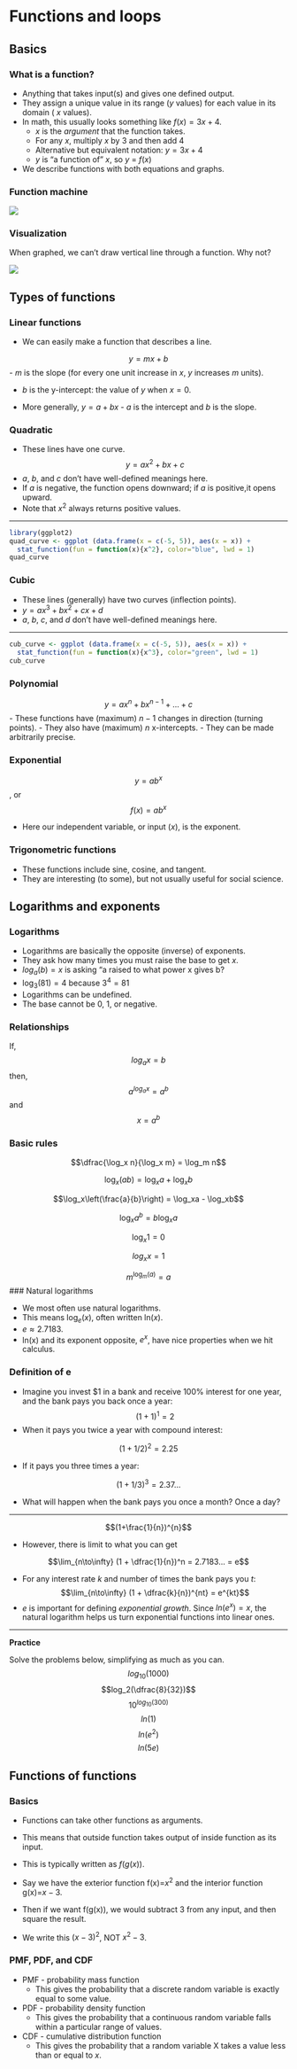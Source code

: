 # Functions and loops

## Basics

### What is a function?

-   Anything that takes input(s) and gives one defined output.
-   They assign a unique value in its range ($y$ values) for each value in its domain ( $x$ values).
-   In math, this usually looks something like $f(x) = 3x + 4$.
    -   $x$ is the *argument* that the function takes.
    -   For any $x$, multiply $x$ by 3 and then add 4
    -   Alternative but equivalent notation: $y = 3x + 4$
    -   $y$ is "a function of" $x$, so $y$ = $f(x)$
-   We describe functions with both equations and graphs.

### Function machine

![](assets/images/Function_machine.jpg)

### Visualization

When graphed, we can't draw vertical line through a function. Why not?

![](assets/images/function_notfunction.jpg)

## Types of functions

### Linear functions

-   We can easily make a function that describes a line.

$$y=mx+b$$ - $m$ is the slope (for every one unit increase in $x$, $y$ increases $m$ units). 

- $b$ is the y-intercept: the value of $y$ when $x=0$.

- More generally, $y=a+bx$ - $a$ is the intercept and $b$ is the slope.

### Quadratic

-   These lines have one curve. $$y=ax^2 + bx + c$$
-   $a$, $b$, and $c$ don't have well-defined meanings here.
-   If $a$ is negative, the function opens downward; if $a$ is positive,it opens upward.
-   Note that $x^2$ always returns positive values.

------------------------------------------------------------------------

```r
library(ggplot2)
quad_curve <- ggplot (data.frame(x = c(-5, 5)), aes(x = x)) +
  stat_function(fun = function(x){x^2}, color="blue", lwd = 1) 
quad_curve
```

### Cubic

-   These lines (generally) have two curves (inflection points).
-   $y=ax^3 + bx^2 + cx +d$
-   $a$, $b$, $c$, and $d$ don't have well-defined meanings here.

------------------------------------------------------------------------

```r
cub_curve <- ggplot (data.frame(x = c(-5, 5)), aes(x = x)) +
  stat_function(fun = function(x){x^3}, color="green", lwd = 1) 
cub_curve
```

### Polynomial

$$y=ax^n + bx^{n-1} + ... + c$$ - These functions have (maximum) $n-1$ changes in direction (turning points). - They also have (maximum) $n$ x-intercepts. - They can be made arbitrarily precise.

### Exponential

$$y = ab^{x}$$, or $$f(x)=ab^x$$

-   Here our independent variable, or input ($x$), is the exponent.

### Trigonometric functions

-   These functions include sine, cosine, and tangent.
-   They are interesting (to some), but not usually useful for social science.

## Logarithms and exponents

### Logarithms

-   Logarithms are basically the opposite (inverse) of exponents.
-   They ask how many times you must raise the base to get $x$.
-   $log_a(b)=x$ is asking "a raised to what power x gives b?
-   $\log_3(81) = 4$ because $3^4=81$
-   Logarithms can be undefined.
-   The base cannot be 0, 1, or negative.

### Relationships

If, $$ log_ax=b$$ then, $$a^{log_{a}x}=a^b$$ and $$x=a^b$$

### Basic rules

$$\dfrac{\log_x n}{\log_x m} = \log_m n$$

$$\log_x(ab) = \log_xa + \log_xb $$

$$\log_x\left(\frac{a}{b}\right) = \log_xa - \log_xb$$

$$\log_xa^b = b \log_x a$$

$$\log_x 1 = 0$$

$$log_{x}x=1$$

$$m^{\log_m(a)} = a$$ \### Natural logarithms

-   We most often use natural logarithms.
-   This means log$_e(x)$, often written ln$(x)$.
-   $e \approx 2.7183$.
-   ln(x) and its exponent opposite, $e^x$, have nice properties when we hit calculus.

### Definition of e

-   Imagine you invest \$1 in a bank and receive 100% interest for one year, and the bank pays you back once a year: $$(1+1)^1= 2$$
-   When it pays you twice a year with compound interest:

$$(1+1/2)^2=2.25$$

-   If it pays you three times a year:

$$(1+1/3)^3=2.37...$$

-   What will happen when the bank pays you once a month? Once a day?

------------------------------------------------------------------------

$$(1+\frac{1}{n})^{n}$$

-   However, there is limit to what you can get

$$\lim_{n\to\infty} (1 + \dfrac{1}{n})^n = 2.7183... = e$$

-   For any interest rate $k$ and number of times the bank pays you $t$: $$\lim_{n\to\infty} (1 + \dfrac{k}{n})^{nt} = e^{kt}$$
-   $e$ is important for defining *exponential growth*. Since $ln(e^x) = x$, the natural logarithm helps us turn exponential functions into linear ones.

------------------------------------------------------------------------

**Practice**

Solve the problems below, simplifying as much as you can. $$log_{10}(1000)$$ $$log_2(\dfrac{8}{32})$$ $$10^{log_{10}(300)}$$ $$ln(1)$$ $$ln(e^2)$$ $$ln(5e)$$

## Functions of functions

### Basics

-   Functions can take other functions as arguments.

-   This means that outside function takes output of inside function as its input.

-   This is typically written as $f(g(x))$.

-   Say we have the exterior function f(x)=$x^2$ and the interior function g(x)=$x-3$.

-   Then if we want f(g(x)), we would subtract 3 from any input, and then square the result.

-   We write this $(x-3)^2$, NOT $x^2-3$.

### PMF, PDF, and CDF

-   PMF - probability mass function
    -   This gives the probability that a discrete random variable is exactly equal to some value.
-   PDF - probability density function
    -   This gives the probability that a continuous random variable falls within a particular range of values.
-   CDF - cumulative distribution function
    -   This gives the probability that a random variable X takes a value less than or equal to $x$.

